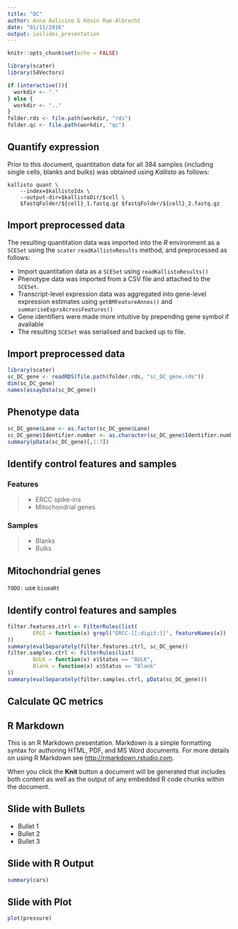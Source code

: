 ```yaml
---
title: "QC"
author: Anna Aulicino & Kévin Rue-Albrecht
date: "01/11/2016"
output: ioslides_presentation
---
```


```r
knitr::opts_chunk$set(echo = FALSE)
```

```r
library(scater)
library(S4Vectors)
```

```r
if (interactive()){
  workdir <- "."
} else {
  workdir <- ".."
}
folder.rds <- file.path(workdir, "rds")
folder.qc <- file.path(workdir, "qc")
```

## Quantify expression

Prior to this document, quantitation data for all 384 samples
(including single cells, blanks and bulks) was obtained using _Kallisto_ 
as follows:

```
kallisto quant \
    --index=$kallistoIdx \
    --output-dir=$kallistoDir/$cell \
    $fastqFolder/${cell}_1.fastq.gz $fastqFolder/${cell}_2.fastq.gz
```

## Import preprocessed data

The resulting quantitation data was imported into the _R_ environment as a
`SCESet` using the `scater` `readKallistoResults` method,
and preprocessed as follows:

* Import quantitation data as a `SCESet` using `readKallistoResults()`
* Phenotype data was imported from a CSV file and attached to the `SCESet`.
* Transcript-level expression data was aggregated into gene-level
  expression estimates using `getBMFeatureAnnos()` and
  `summariseExprsAcrossFeatures()`
* Gene identifiers were made more intuitive by prepending gene symbol if
  available
* The resulting `SCESet` was serialised and backed up to file.

## Import preprocessed data

```r
library(scater)
sc_DC_gene <- readRDS(file.path(folder.rds, "sc_DC_gene.rds"))
dim(sc_DC_gene)
names(assayData(sc_DC_gene))
```

## Phenotype data

```r
sc_DC_gene$Lane <- as.factor(sc_DC_gene$Lane)
sc_DC_gene$Identifier.number <- as.character(sc_DC_gene$Identifier.number)
summary(pData(sc_DC_gene)[,1:7])
```

## Identify control features and samples

### Features

> - ERCC spike-ins
> - Mitochondrial genes

### Samples

>- Blanks
>- Bulks

## Mitochondrial genes

`TODO:` use `biomaRt`

## Identify control features and samples

```r
filter.features.ctrl <- FilterRules(list(
        ERCC = function(x) grepl("ERCC-[[:digit:]]", featureNames(x))
))
summary(evalSeparately(filter.features.ctrl, sc_DC_gene))
filter.samples.ctrl <- FilterRules(list(
        BULK = function(x) x$Status == "BULK",
        Blank = function(x) x$Status == "Blank"
))
summary(evalSeparately(filter.samples.ctrl, pData(sc_DC_gene)))
```

## Calculate QC metrics




## R Markdown

This is an R Markdown presentation. Markdown is a simple formatting syntax for authoring HTML, PDF, and MS Word documents. For more details on using R Markdown see <http://rmarkdown.rstudio.com>.

When you click the **Knit** button a document will be generated that includes both content as well as the output of any embedded R code chunks within the document.

## Slide with Bullets

- Bullet 1
- Bullet 2
- Bullet 3

## Slide with R Output

```r
summary(cars)
```

## Slide with Plot

```r
plot(pressure)
```

